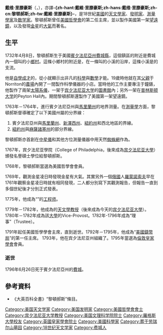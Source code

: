 {{noteTA
|T=zh-hans:黎顿郝斯; zh-hant:黎頓郝斯; zh-cn:戴维·里滕豪斯; zh-tw:黎頓郝斯;
|1=zh-hans:黎顿郝斯; zh-hant:黎頓郝斯; zh-cn:里滕豪斯; zh-tw:黎頓郝斯;
}}
{{Infobox person
|name   = 戴维·里滕豪斯<br />David Rittenhouse
|image     =Charles_Willson_Peale_-_David_Rittenhouse_-_Google_Art_Project.jpg
|image_size     =frameless
|caption  =
|birth_date  ={{Birth date|1732|4|8|mf=y}}
|birth_place =[[英属宾夕法尼亚省|英属宾夕法尼亚省]]{{link-en|羅克斯伯勒鎮 (賓夕法尼亞州)|Roxborough Township, Pennsylvania|羅克斯伯勒鎮}}
|death_date  ={{death date and age|1796|6|26|1732|4|8|mf=y}}
|death_place =[[英属宾夕法尼亚省|英属宾夕法尼亚省]][[費城|費城]]
|occupation     =[[天文學家|天文學家]]<br>[[發明家|發明家]]<br>[[數學家|數學家]]
|spouse         =
|parents        =
|children       =
}}
'''戴维·里滕豪斯'''（{{lang-en|David Rittenhouse}}，{{bd|1732年|4月8日|1796年|6月26日|catIdx=Rittenhouse, David}}），亦譯'''-{zh-hant:戴維·里滕豪斯;zh-hans:戴维·里滕豪斯;zh-cn:黎顿郝斯;zh-tw:戴維·里滕豪斯}-'''，是18世紀[[美國|美國]]的[[天文學家|天文學家]]、[[發明家|發明家]]、[[測量學家|測量學家]]及[[数学家|数学家]]。黎頓郝斯曾任[[美國哲學會|美國哲學會]]的第二任主席，並以製作美國第一架[[望遠鏡|望遠鏡]]，以及發現[[金星|金星]]的[[大氣|大氣]]而著名。

==生平==
1732年4月8日，黎頓郝斯生于美國[[賓夕法尼亞州|賓夕法尼亞州]][[費城縣|費城縣]]{{link-en|羅克斯伯勒鎮 (賓夕法尼亞州)|Roxborough Township, Pennsylvania|羅克斯伯勒鎮}}，這個鎮區的附近是費城內一個叫{{link-en|黎頓郝斯鎮歷史地區|Historic RittenhouseTown|黎頓郝斯鎮}}的小[[鄉村|鄉村]]。這條小鄉村的附近是{{link-en|日耳曼敦 (費城)|Germantown, Philadelphia|日耳曼敦}}，在一條叫{{link-en|紙廠溪|Paper Mill Run}}的小溪的沿岸，這條小溪是{{link-en|威沙基肯溪|Wissahickon Creek}}的支流。

他是[[自主學習|自學成才]]的，從小就顯示出非凡的[[科學|科學]]與[[數學|數學]]才能。19歲時他就在其[[父親|父親]]于Norriton的[[農場|農場]]內開了一間製作科學儀器的小店。當時他的工作主要專注于鐘錶，他製作了兩架[[太陽系儀|太陽系儀]]，一架于[[宾夕法尼亚大学|宾夕法尼亚大学]]的[[圖書館|圖書館]]內；另外一架在[[普林斯顿大学|普林斯顿大学]]的Peyton Hall內。期間黎頓郝斯還製作了美國第一架望遠鏡。

1763年－1764年，進行賓夕法尼亞州與[[馬里蘭州|馬里蘭州]]的地界测量。在[[測量學|測量學]]方面，黎頓郝斯督導確定了以下美國州屬的分界線：
#賓夕法尼亞州與[[馬里蘭州|馬里蘭州]]、[[新澤西州|新澤西州]]、[[紐約州|紐約州]]和西北地區的界線。
#[[紐約州|紐約州]]與[[麻薩諸塞州|麻薩諸塞州]]的部分界線。

黎頓郝斯亦首創在[[中星儀|中星儀]]和其他方位測量儀器中用天然[[蜘蛛網|蜘蛛網]]作為{{link-en|十字絲|Reticle}}。

1767年，宾夕法尼亚學院（College of Philadelphia，後來成為[[宾夕法尼亚大學|宾夕法尼亚大學]]）頒發名譽碩士學位給黎頓郝斯。

1768年，黎頓郝斯當選為美國哲學會會員。

1769年，觀測金星凌日時發現金星有大氣。其實另外一個[[俄國|俄國]]人[[羅蒙諾索夫|羅蒙諾索夫]]早在1761年觀察金星凌日時就有相同發現，二人都分別寫下其觀測報告，但報告一直到多個世紀後才分別正式發表。

1775年，他成為“{{link-en|安全委員會 (美國革命)|Committee of safety (American Revolution)|安全委員會}}”的[[工程师|工程师]]。

1779年－1782年，他成為{{le|宾夕法尼亚州大学|University of the State of Pennsylvania}}的[[天文學|天文學]][[教授|教授]]（{{le|宾夕法尼亚州大学|University of the State of Pennsylvania}}後來成為今天的[[宾夕法尼亚大學|宾夕法尼亚大學]]）。1780年－1782年成為該[[大學|大學]]的Vice-Provost。1782年-1796年成為“理事”（Trustee）。

1791年起任美國哲學學會主席，直到逝世。1792年－1795年，他成為“[[美國鑄幣局|美國鑄幣局]]”的第一任主席。 1793年，他在宾夕法尼亚州組織了{{link-en|民主-共和协会|Democratic-Republican Societies}}。1795年當選為[[倫敦皇家學會|倫敦皇家學會]]會員。

=== 逝世 ===
1796年6月26日死于賓夕法尼亞州的[[費城|費城]]。

== 參考資料 ==
*《大英百科全書》“黎頓郝斯”條目。

{{Authority control}}
{{DEFAULTSORT:Rittenhouse, David}}
[[Category:美国天文学家|Category:美国天文学家]]
[[Category:美国发明家|Category:美国发明家]]
[[Category:美國哲學會會士|Category:美國哲學會會士]]
[[Category:宾夕法尼亚大学教授|Category:宾夕法尼亚大学教授]]
[[Category:美国文理科学院院士|Category:美国文理科学院院士]]
[[Category:羅格斯大學校友|Category:羅格斯大學校友]]
[[Category:英國皇家學會院士|Category:英國皇家學會院士]]
[[Category:美國科學家|Category:美國科學家]]
[[Category:葬于劳瑞尔山墓园|Category:葬于劳瑞尔山墓园]]
[[Category:18世纪天文学家|Category:18世纪天文学家]]
[[Category:费城人|Category:费城人]]